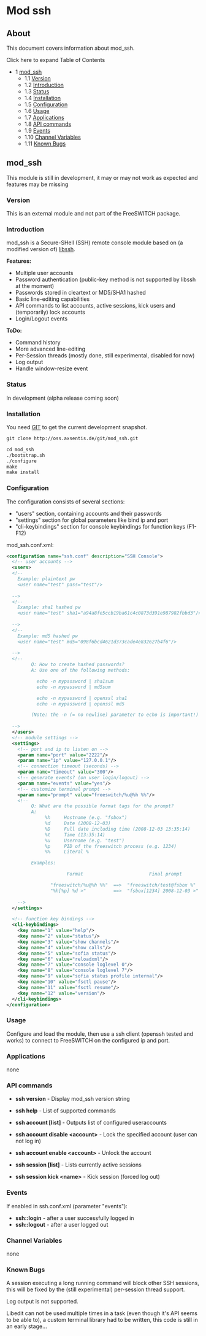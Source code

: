 
# Mod ssh 

 

## About

This document covers information about mod\_ssh.

Click here to expand Table of Contents

* 1 [mod\_ssh](#mod_ssh)  
   * 1.1 [Version](#version)  
   * 1.2 [Introduction](#introduction)  
   * 1.3 [Status](#status)  
   * 1.4 [Installation](#installation)  
   * 1.5 [Configuration](#configuration)  
   * 1.6 [Usage](#usage)  
   * 1.7 [Applications](#applications)  
   * 1.8 [API commands](#api-commands)  
   * 1.9 [Events](#events)  
   * 1.10 [Channel Variables](#channel-variables)  
   * 1.11 [Known Bugs](#known-bugs)

## mod_ssh

This module is still in development, it may or may not work as expected and features may be missing

### Version

This is an external module and not part of the FreeSWITCH package.

### Introduction

mod\_ssh is a Secure-SHell (SSH) remote console module based on (a modified version of) [libssh](http://0xbadc0de.be/wiki/).

  
**Features:**

* Multiple user accounts
* Password authentication (public-key method is not supported by libssh at the moment)
* Passwords stored in cleartext or MD5/SHA1 hashed
* Basic line-editing capabilities
* API commands to list accounts, active sessions, kick users and (temporarily) lock accounts
* Login/Logout events

**ToDo:**

* Command history
* More advanced line-editing
* Per-Session threads (mostly done, still experimental, disabled for now)
* Log output
* Handle window-resize event

### Status

In development (alpha release coming soon)

### Installation

You need [GIT](http://git.or.cz/) to get the current development snapshot.

```xml
git clone http://oss.axsentis.de/git/mod_ssh.git

cd mod_ssh
./bootstrap.sh
./configure
make
make install
```

### Configuration

The configuration consists of several sections:

* "users" section, containing accounts and their passwords
* "settings" section for global parameters like bind ip and port
* "cli-keybindings" section for console keybindings for function keys (F1-F12)

mod\_ssh.conf.xml:

```xml
<configuration name="ssh.conf" description="SSH Console">
  <!-- user accounts -->
  <users>
  <!--
    Example: plaintext pw
    <user name="test" pass="test"/>
    
  -->
  <!--
    Example: sha1 hashed pw
    <user name="test" sha1="a94a8fe5ccb19ba61c4c0873d391e987982fbbd3"/>
    
  -->
  <!--
    Example: md5 hashed pw
    <user name="test" md5="098f6bcd4621d373cade4e832627b4f6"/>
    
  -->
  <!--
         Q: How to create hashed passwords?
         A: Use one of the following methods:

           echo -n mypassword | sha1sum
           echo -n mypassword | md5sum

           echo -n mypassword | openssl sha1
           echo -n mypassword | openssl md5

         (Note: the -n (= no newline) parameter to echo is important!)
    
  -->
  </users>
  <!-- module settings -->
  <settings>
    <!-- port and ip to listen on -->
    <param name="port" value="2222"/>
    <param name="ip" value="127.0.0.1"/>
    <!-- connection timeout (seconds) -->
    <param name="timeout" value="300"/>
    <!-- generate events? (on user login/logout) -->
    <param name="events" value="yes"/>
    <!-- customize terminal prompt -->
    <param name="prompt" value="freeswitch/%u@%h %%"/>
    <!--
         Q: What are the possible format tags for the prompt?
         A:
              %h     Hostname (e.g. "fsbox")
              %d     Date (2008-12-03)
              %D     Full date including time (2008-12-03 13:35:14)
              %t     Time (13:35:14)
              %u     Username (e.g. "test")
              %p     PID of the freeswitch process (e.g. 1234)
              %%     Literal %

         Examples:

                      Format                        Final prompt

                "freeswitch/%u@%h %%"  ==>  "freeswitch/test@fsbox %"
                "%h[%p] %d >"          ==>  "fsbox[1234] 2008-12-03 >"
    
    -->
  </settings>

  <!-- function key bindings -->
  <cli-keybindings>
    <key name="1" value="help"/>
    <key name="2" value="status"/>
    <key name="3" value="show channels"/>
    <key name="4" value="show calls"/>
    <key name="5" value="sofia status"/>
    <key name="6" value="reloadxml"/>
    <key name="7" value="console loglevel 0"/>
    <key name="8" value="console loglevel 7"/>
    <key name="9" value="sofia status profile internal"/>
    <key name="10" value="fsctl pause"/>
    <key name="11" value="fsctl resume"/>
    <key name="12" value="version"/>
  </cli-keybindings>
</configuration>
```

### Usage

Configure and load the module, then use a ssh client (openssh tested and works) to connect to FreeSWITCH on the configured ip and port.

### Applications

none

### API commands

* **ssh version** \- Display mod\_ssh version string
* **ssh help** \- List of supported commands

* **ssh account \[list\]** \- Outputs list of configured useraccounts
* **ssh account disable &lt;account>** \- Lock the specified account (user can not log in)
* **ssh account enable &lt;account>** \- Unlock the account

* **ssh session \[list\]** \- Lists currently active sessions
* **ssh session kick &lt;name>** \- Kick session (forced log out)

### Events

If enabled in ssh.conf.xml (parameter "events"):

* **ssh::login** \- after a user successfully logged in
* **ssh::logout** \- after a user logged out

### Channel Variables

none

### Known Bugs

A session executing a long running command will block other SSH sessions, this will be fixed by the (still experimental) per-session thread support.

Log output is not supported.

Libedit can not be used multiple times in a task (even though it's API seems to be able to), a custom terminal library had to be written, this code is still in an early stage...


